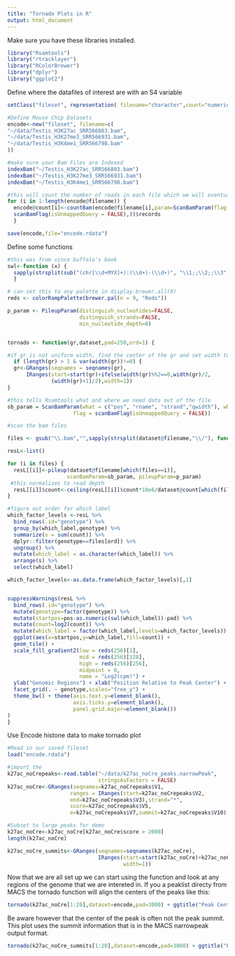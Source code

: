 ```yaml
---
title: "Tornado Plots in R"
output: html_document
---
```


Make sure you have these libraries installed.

```r
library("Rsamtools")
library("rtracklayer")
library("RColorBrewer")
library("dplyr")
library("ggplot2")
```

Define where the datafiles of interest are with an S4 variable

```r
setClass("fileset", representation( filename="character",count="numeric"))

#Define Mouse Chip Datasets
encode<-new("fileset", filename=c(
"~/data/Testis_H3K27ac_SRR566803.bam",
"~/data/Testis_H3K27me3_SRR566931.bam",
"~/data/Testis_H3K4me1_SRR566798.bam"
))

#make sure your Bam Files are Indexed
indexBam("~/Testis_H3K27ac_SRR566803.bam")
indexBam("~/Testis_H3K27me3_SRR566931.bam")
indexBam("~/Testis_H3K4me1_SRR566798.bam")

#this will count the number of reads in each file which we will eventually use for normalization
for (i in 1:length(encode@filename)) {
  encode@count[i]<-countBam(encode@filename[i],param=ScanBamParam(flag = 
  scanBamFlag(isUnmappedQuery = FALSE),))$records
  }

save(encode,file="encode.rdata")
```

Define some functions
```r
#this was from vince buffalo's book
swl<-function (x) {
  sapply(strsplit(sub("(chr[\\d+MYX]+):(\\d+)-(\\d+)", "\\1;;\\2;;\\3",x, perl=TRUE),";;"),"[[",2)
  }

# can set this to any palette in display.brewer.all(9)
reds <- colorRampPalette(brewer.pal(n = 9, "Reds"))

p_param <- PileupParam(distinguish_nucleotides=FALSE,
                       distinguish_strands=FALSE,
                       min_nucleotide_depth=0)


tornado <- function(gr,dataset,pad=250,ord=1) { 

#if gr is not uniform width, find the center of the gr and set width to 1
  if (length(gr) > 1 & var(width(gr))!=0) {
  gr<-GRanges(seqnames = seqnames(gr),
      IRanges(start=start(gr)+ifelse(width(gr)%%2==0,width(gr)/2,
              (width(gr)+1)/2),width=1))
}

#this tells Rsamtools what and where we need data out of the file
sb_param = ScanBamParam(what = c("pos", "rname", "strand","qwidth"), which = gr+pad,
                     flag = scanBamFlag(isUnmappedQuery = FALSE))

#scan the bam files 

files <- gsub("\\.bam","",sapply(strsplit(dataset@filename,"\\/"), function (x) x[length(x)]))

resL<-list()

for (i in files) {
  resL[[i]]<-pileup(dataset@filename[which(files==i)], 
                   scanBamParam=sb_param, pileupParam=p_param)
 #this normalizes to read depth
  resL[[i]]$count<-ceiling(resL[[i]]$count*10e6/dataset@count[which(files==i)])
}

#figure out order for which label
which_factor_levels <-resL %>% 
  bind_rows(.id="genotype") %>% 
  group_by(which_label,genotype) %>% 
  summarize(s = sum(count)) %>% 
  dplyr::filter(genotype==files[ord]) %>% 
  ungroup() %>% 
  mutate(which_label = as.character(which_label)) %>% 
  arrange(s) %>% 
  select(which_label)

which_factor_levels<-as.data.frame(which_factor_levels)[,1]


suppressWarnings(resL %>% 
  bind_rows(.id="genotype") %>% 
  mutate(genotype=factor(genotype)) %>% 
  mutate(startpos=pos-as.numeric(swl(which_label))-pad) %>%
  mutate(count=log2(count)) %>% 
  mutate(which_label = factor(which_label,levels=which_factor_levels)) %>% 
  ggplot(aes(x=startpos,y=which_label,fill=count)) +
  geom_tile() +
  scale_fill_gradient2(low = reds(256)[1],
                       mid = reds(256)[128],
                       high = reds(256)[256],
                       midpoint = 0,
                       name = "Log2(cpm)") + 
  ylab("Genomic Regions") + xlab("Position Relative to Peak Center") +
  facet_grid(. ~ genotype,scales="free_y") + 
  theme_bw() + theme(axis.text.y=element_blank(),
                     axis.ticks.y=element_blank(),
                     panel.grid.major=element_blank())
)
}  
```

Use Encode histone data to make tornado plot
```r
#Read in our saved fileset
load("encode.rdata")

#import the
k27ac_noCrepeaks<-read.table("~/data/k27ac_noCre_peaks.narrowPeak",
                             stringsAsFactors = FALSE)
k27ac_noCre<-GRanges(seqnames=k27ac_noCrepeaks$V1,
                    ranges = IRanges(start=k27ac_noCrepeaks$V2,
                    end=k27ac_noCrepeaks$V3),strand="*",
                    score=k27ac_noCrepeaks$V5,
                    e=k27ac_noCrepeaks$V7,summit=k27ac_noCrepeaks$V10)

#Subset to large peaks for demo
k27ac_noCre<-k27ac_noCre[k27ac_noCre$score > 2000]
length(k27ac_noCre)

k27ac_noCre_summits<-GRanges(seqnames=seqnames(k27ac_noCre),
                             IRanges(start=start(k27ac_noCre)+k27ac_noCre$summit,
                                     width=1))
```

Now that we are all set up we can start using the function and look at any regions of the genome that we are intereted in.   If you a peaklist directy from MACS the tornado function will align the centers of the peaks like this:
```r
tornado(k27ac_noCre[1:20],dataset=encode,pad=3000) + ggtitle("Peak Centers")
```

Be aware however that the center of the peak is often not the peak summit.  This plot uses the summit information that is in the MACS narrowpeak output format.
```r
tornado(k27ac_noCre_summits[1:20],dataset=encode,pad=3000) + ggtitle("Peak Summits")
```



